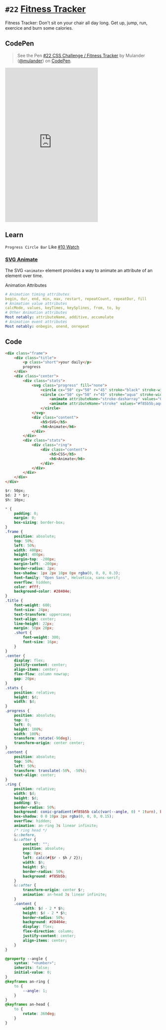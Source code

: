 
<Meta />

# `#22` [Fitness Tracker](https://100dayscss.com/days/22/)

Fitness Tracker: Don&#x27;t sit on your chair all day long. Get up, jump, run, exercice and burn some calories.

## CodePen

> See the Pen [#22 CSS Challenge / Fitness Tracker](https://codepen.io/mulander/pen/qBLdgLe)
by Mulander ([@mulander](https://codepen.io/mulander))
on [CodePen](https://codepen.io).

<iframe
  height="500"
  className="w-full my-10 bg-gray-200"
  scrolling="no"
  title="#22 CSS Challenge / Fitness Tracker"
  src="https://codepen.io/mulander/embed/qBLdgLe?default-tab=html%2Cresult"
  frameBorder="no"
  loading="lazy"
  allowtransparency="true"
  allowFullScreen={true}
>

</iframe>

## Learn

`Progress Circle Bar` Like [#10 Watch](https://codepen.io/mulander/pen/dywbQMJ)

### [SVG Animate](https://developer.mozilla.org/en-US/docs/Web/SVG/Element/animate)

The SVG `<animate>` element provides a way to animate an attribute of an element over time.


Animation Attributes

```yaml
# Animation timing attributes
begin, dur, end, min, max, restart, repeatCount, repeatDur, fill
# Animation value attributes
calcMode, values, keyTimes, keySplines, from, to, by
# Other Animation attributes
Most notably: attributeName, additive, accumulate
# Animation event attributes
Most notably: onbegin, onend, onrepeat
```

## Code

```html
<div class="frame">
	<div class="title">
		<p class="short">your daily</p>
		progress
	</div>
	<div class="center">
		<div class="stats">
			<svg class="progress" fill="none">
				<circle cx="50" cy="50" r="45" stroke="black" stroke-width="10px"></circle>
				<circle cx="50" cy="50" r="45" stroke="aqua" stroke-width="10px" stroke-linecap="round" stroke-dasharray="314">
					<animate attributeName="stroke-dasharray" values="0,314;314,0" dur="3" repeatCount="indefinite" calcMode="linear" />
					<animate attributeName="stroke" values="#f85b5b;aqua" dur="3" repeatCount="indefinite" calcMode="linear" />
				</circle>
			</svg>
			<div class="content">
				<h5>SVG</h5>
				<h6>Animate</h6>
			</div>
		</div>
		<div class="stats">
			<div class="ring">
				<div class="content">
					<h5>CSS</h5>
					<h6>Animate</h6>
				</div>
			</div>
		</div>
	</div>
</div>
```

```css
$r: 50px;
$d: 2 * $r;
$h: 10px;

* {
	padding: 0;
	margin: 0;
	box-sizing: border-box;
}
.frame {
	position: absolute;
	top: 50%;
	left: 50%;
	width: 400px;
	height: 400px;
	margin-top: -200px;
	margin-left: -200px;
	border-radius: 2px;
	box-shadow: 1px 2px 10px 0px rgba(0, 0, 0, 0.3);
	font-family: "Open Sans", Helvetica, sans-serif;
	overflow: hidden;
	color: #fff;
	background-color: #28404e;
}
.title {
	font-weight: 600;
	font-size: 24px;
	text-transform: uppercase;
	text-align: center;
	line-height: 22px;
	margin: 50px 20px;
	.short {
		font-weight: 300;
		font-size: 16px;
	}
}
.center {
	display: flex;
	justify-content: center;
	align-items: center;
	flex-flow: column nowrap;
	gap: 20px;
}
.stats {
	position: relative;
	height: $d;
	width: $d;
}
.progress {
	position: absolute;
	top: 0;
	left: 0;
	height: 100%;
	width: 100%;
	transform: rotate(-90deg);
	transform-origin: center center;
}
.content {
	position: absolute;
	top: 50%;
	left: 50%;
	transform: translate(-50%, -50%);
	text-align: center;
}
.ring {
	position: relative;
	width: $d;
	height: $d;
	padding: $h;
	border-radius: 50%;
	background: conic-gradient(#f85b5b calc(var(--angle, 0) * 1turn), black 0turn);
	box-shadow: 0 0 10px 2px rgba(0, 0, 0, 0.15);
	overflow: hidden;
	animation: an-ring 3s linear infinite;
	/* ring head */
	&::before,
	&::after {
		content: "";
		position: absolute;
		top: 0px;
		left: calc(#{$r - $h / 2});
		width: $h;
		height: $h;
		border-radius: 50%;
		background: #f85b5b;
	}
	&::after {
		transform-origin: center $r;
		animation: an-head 3s linear infinite;
	}
	.content {
		width: $d - 2 * $h;
		height: $d - 2 * $h;
		border-radius: 50%;
		background: #28404e;
		display: flex;
		flex-direction: column;
		justify-content: center;
		align-items: center;
	}
}

@property --angle {
	syntax: "<number>";
	inherits: false;
	initial-value: 0;
}
@keyframes an-ring {
	to {
		--angle: 1;
	}
}
@keyframes an-head {
	to {
		rotate: 360deg;
	}
}
```
